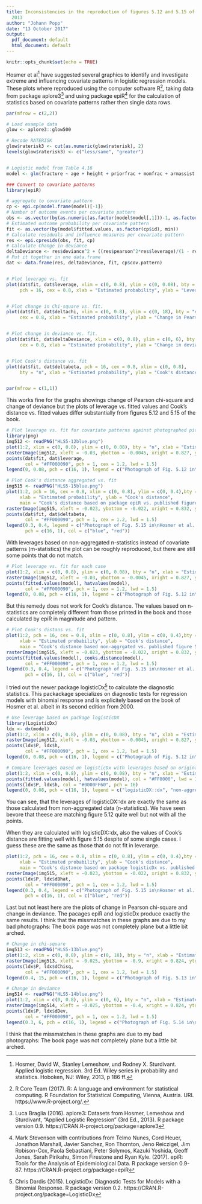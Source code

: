 ```yaml
---
title: Inconsistencies in the reproduction of figures 5.12 and 5.15 of Hosmer et al.
  2013
author: "Johann Popp"
date: "13 October 2017"
output:
  pdf_document: default
  html_document: default
---
```


```r
knitr::opts_chunk$set(echo = TRUE)
```

Hosmer et al[^1] have suggested several graphics to identify and investigate extreme and influencing covariate patterns in logistic regression models. These plots where reproduced using the computer software R[^2], taking data from package aplore3[^3] and using package epiR[^4] for the calculation of statistics based on covariate patterns rather then single data rows.


```r
par(mfrow = c(2,2))

# Load example data
glow <- aplore3::glow500

# Recode RATERISK
glow$raterisk3 <- cut(as.numeric(glow$raterisk), 2)
levels(glow$raterisk3) <- c("less/same", "greater")


# Logistic model from Table 4.16
model <- glm(fracture ~ age + height + priorfrac + momfrac + armassist + raterisk3 + age:priorfrac + momfrac:armassist, data = glow, family = "binomial")

### Convert to covariate patterns
library(epiR)

# aggregate to covariate pattern
cp <- epi.cp(model.frame(model)[-1])
# Number of outcome events per covariate pattern
obs <- as.vector(by(as.numeric(as.factor(model$model[,1]))-1, as.factor(cp$id), sum))
# Estimated outcome probability per covariate pattern
fit <- as.vector(by(model$fitted.values, as.factor(cp$id), min))
# Calculate residuals and influence measures per covariate pattern
res <- epi.cpresids(obs, fit, cp)
# Calculate Change in deviance
deltaDeviance <- res$deviance^2 + ((res$pearson^2*res$leverage)/(1 - res$leverage))
# Put it together in one data.frame
dat <- data.frame(res, deltaDeviance, fit, cp$cov.pattern)


# Plot leverage vs. fit
plot(dat$fit, dat$leverage, xlim = c(0, 0.8), ylim = c(0, 0.08), bty = "n", 
     pch = 16, cex = 0.8, xlab = "Estimated probability", ylab = "Leverage")


# Plot change in Chi-square vs. fit.
plot(dat$fit, dat$deltachi, xlim = c(0, 0.8), ylim = c(0, 18), bty = "n", pch = 16, 
     cex = 0.8, xlab = "Estimated probability", ylab = "Change in Pearson chi-square")


# Plot change in deviance vs. fit.
plot(dat$fit, dat$deltaDeviance, xlim = c(0, 0.8), ylim = c(0, 6), bty = "n", pch = 16,
     cex = 0.8, xlab = "Estimated probability", ylab = "Change in deviance")


# Plot Cook's distance vs. fit
plot(dat$fit, dat$deltabeta, pch = 16, cex = 0.8, xlim = c(0, 0.8), 
     bty = "n", xlab = "Estimated probability", ylab = "Cook's distance")


par(mfrow = c(1,1))

```


This works fine for the graphs showings change of Pearson chi-square and change of deviance but the plots of leverage vs. fitted values and Cook's distance vs. fitted values differ substantially from figures 5.12 and 5.15 of the book.


```r
# Plot leverage vs. fit for covariate patterns against photographed picture
library(png)
img512 <- readPNG("HLS5-12blue.png")
plot(1:2, xlim = c(0, 0.8), ylim = c(0, 0.08), bty = "n", xlab = "Estimated probability", ylab = "Leverage", main = "Leverage based on package epiR vs. published figure 5.12")
rasterImage(img512, xleft = -0.03, ybottom = -0.0045, xright = 0.827, ytop = 0.0838)
points(dat$fit, dat$leverage, 
       col = "#FF000090", pch = 1, cex = 1.2, lwd = 1.5)
legend(0, 0.08, pch = c(16, 1), legend = c("Photograph of Fig. 5.12 in\nHosmer et al. 2013", "epiR"), col = c("blue", "red"))

# Plot Cook's distance aggregated vs. fit
img515 <- readPNG("HLS5-15blue.png")
plot(1:2, pch = 16, cex = 0.8, xlim = c(0, 0.8), ylim = c(0, 0.4),bty = "n", 
     xlab = "Estimated probability", ylab = "Cook's distance", 
     main = "Cook's distance based on package epiR vs. published figure 5.15")
rasterImage(img515, xleft = -0.023, ybottom = -0.022, xright = 0.832, ytop = 0.413)
points(dat$fit, dat$deltabeta, 
       col = "#FF000090", pch = 1, cex = 1.2, lwd = 1.5)
legend(0.3, 0.4, legend = c("Photograph of Fig. 5.15 in\nHosmer et al. 2013", "epiR"),
       pch = c(16, 1), col = c("blue", "red"))

```


With leverages based on non-aggregated n-statistics instead of covariate patterns (m-statistics) the plot can be roughly reproduced, but there are still some points that do not match.


```r
# Plot leverage vs. fit for each case
plot(1:2, xlim = c(0, 0.8), ylim = c(0, 0.08), bty = "n", xlab = "Estimated probability", ylab = "Leverage", main = "Leverage based on non-aggregated data vs. published figure 5.12")
rasterImage(img512, xleft = -0.03, ybottom = -0.0045, xright = 0.827, ytop = 0.0838)
points(fitted.values(model), hatvalues(model), 
       col = "#FF000090", pch = 1, cex = 1.2, lwd = 1.5)
legend(0, 0.08, pch = c(16, 1), legend = c("Photograph of Fig. 5.12 in\nHosmer et al. 2013", "non-aggregated data"), col = c("blue", "red"))

```


But this remedy does not work for Cook's distance. The values based on n-statistics are completely different from those printed in the book and those calculated by epiR in magnitude and pattern.


```r
# Plot Cook's distans vs. fit
plot(1:2, pch = 16, cex = 0.8, xlim = c(0, 0.8), ylim = c(0, 0.4),bty = "n", 
     xlab = "Estimated probability", ylab = "Cook's distance", 
     main = "Cook's distance based non-aggrgated vs. published figure 5.15")
rasterImage(img515, xleft = -0.023, ybottom = -0.022, xright = 0.832, ytop = 0.413)
points(fitted.values(model), cooks.distance(model), 
       col = "#FF000090", pch = 1, cex = 1.2, lwd = 1.5)
legend(0.3, 0.4, legend = c("Photograph of Fig. 5.15 in\nHosmer et al. 2013", "Non-aggregated data"),
       pch = c(16, 1), col = c("blue", "red"))

```


I tried out the newer package logisticDx[^5] to calculate the diagnostic statistics. This packackage specializes on diagnostic tests for regression models with binomial response and is explicitely based on the book of Hosmer et al. albeit in its second edition from 2000.


```r
# Use leverage based on package logisticDX
library(LogisticDx)
ldx <- dx(model)
plot(1:2, xlim = c(0, 0.8), ylim = c(0, 0.08), bty = "n", xlab = "Estimated probability", ylab = "Leverage", main = "Leverage based on package logisticDX vs. published figure 5.12")
rasterImage(img512, xleft = -0.03, ybottom = -0.0045, xright = 0.827, ytop = 0.0838)
points(ldx$P, ldx$h, 
       col = "#FF000090", pch = 1, cex = 1.2, lwd = 1.5)
legend(0, 0.08, pch = c(16, 1), legend = c("Photograph of Fig. 5.12 in\nHosmer et al. 2013", "logisticDX::dx"), col = c("blue", "red"))

# Compare leverages based on logisticDx with leverages based on original data
plot(1:2, xlim = c(0, 0.8), ylim = c(0, 0.08), bty = "n", xlab = "Estimated probability", ylab = "Leverage", main = "Leverage based on logisticDX::dx vs. original data")
points(fitted.values(model), hatvalues(model), col = "#FF0000", lwd = 1.5, cex = 1.2)
points(ldx$P, ldx$h, col = "#0000FF60", pch = 16)
legend(0, 0.08, pch = c(16, 1), legend = c("logisticDX::dx", "non-aggregated data"), col = c("#0000FF60", "red"))

```


You can see, that the leverages of logisticDX::dx are exactly the same as those calculated from non-aggregated data (n-statistics). We have seen bevore that theese are matching figure 5.12 quite well but not with all the points.

When they are calculated with logisticDX::dx, also the values of Cook's distance are fitting well with figure 5.15 despite of some single cases. I guess these are the same as those that do not fit in leverarge.



```r
plot(1:2, pch = 16, cex = 0.8, xlim = c(0, 0.8), ylim = c(0, 0.4),bty = "n", 
     xlab = "Estimated probability", ylab = "Cook's distance", 
     main = "Cook's distance based on package logisticDx vs. published figure 5.15")
rasterImage(img515, xleft = -0.023, ybottom = -0.022, xright = 0.832, ytop = 0.413)
points(ldx$P, ldx$dBhat, 
       col = "#FF000090", pch = 1, cex = 1.2, lwd = 1.5)
legend(0.3, 0.4, legend = c("Photograph of Fig. 5.15 in\nHosmer et al. 2013", "logisticDx::dx"),
       pch = c(16, 1), col = c("blue", "red"))
```



Last but not least here are the plots of change in Pearson chi-square and change in deviance. The pacages epiR and logisticDx produce exactly the same results. I think that the missmatches in these graphs are due to my bad photographs: The book page was not completely plane but a little bit arched.


```r
# Change in chi-square
img513 <- readPNG("HLS5-13blue.png")
plot(1:2, xlim = c(0, 0.8), ylim = c(0, 18), bty = "n", xlab = "Estimated probability", ylab = "Change in Pearson chi-square", main = "Change in Pearson chi-square\nbased on logisticDX::dx vs. published figure 5.13")
rasterImage(img513, xleft = -0.025, ybottom = -0.9, xright = 0.824, ytop = 16.7)
points(ldx$P, ldx$dChisq, 
       col = "#FF000090", pch = 1, cex = 1.2, lwd = 1.5)
legend(0.4, 15, pch = c(16, 1), legend = c("Photograph of Fig. 5.13 in\nHosmer et al. 2013", "logisticDx::dx"), col = c("blue", "red"))

# Change in deviance
img514 <- readPNG("HLS5-14blue.png")
plot(1:2, xlim = c(0, 0.8), ylim = c(0, 6), bty = "n", xlab = "Estimated probability", ylab = "Change in deviance", main = "Change deviance\nbased logosticDx::dx vs. published figure 5.13")
rasterImage(img514, xleft = -0.025, ybottom = -0.4, xright = 0.824, ytop = 6.2)
points(ldx$P, ldx$dDev, 
       col = "#FF000090", pch = 1, cex = 1.2, lwd = 1.5)
legend(0.3, 6, pch = c(16, 1), legend = c("Photograph of Fig. 5.14 in\nHosmer et al. 2013", "logisticDX::dx"), col = c("blue", "red"))

```


I think that the missmatches in these graphs are due to my bad photographs: The book page was not completely plane but a little bit arched.



[^2]:  R Core Team (2017). R: A language and environment for statistical computing. R Foundation for Statistical Computing, Vienna, Austria. URL https://www.R-project.org/.


[^1]: Hosmer, David W., Stanley Lemeshow, und Rodney X. Sturdivant. Applied logistic regression. 3rd Ed. Wiley series in probability and statistics. Hoboken, NJ: Wiley, 2013, p 186 ff.

[^3]:   Luca Braglia (2016). aplore3: Datasets from Hosmer, Lemeshow and Sturdivant, "Applied Logistic Regression" (3rd Ed., 2013). R package version 0.9.   https://CRAN.R-project.org/package=aplore3


[^4]:   Mark Stevenson with contributions from Telmo Nunes, Cord Heuer, Jonathon Marshall, Javier Sanchez, Ron Thornton, Jeno Reiczigel, Jim Robison-Cox, Paola Sebastiani, Peter Solymos, Kazuki Yoshida, Geoff Jones, Sarah Pirikahu, Simon Firestone and Ryan Kyle. (2017). epiR: Tools for the Analysis of Epidemiological Data. R package version 0.9-87. https://CRAN.R-project.org/package=epiR

[^5]:   Chris Dardis (2015). LogisticDx: Diagnostic Tests for Models with a Binomial Response. R package version 0.2. https://CRAN.R-project.org/package=LogisticDx